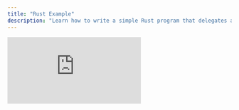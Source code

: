 ```yaml
---
title: "Rust Example"
description: "Learn how to write a simple Rust program that delegates and increments a counter on Solana"
---
```



<div
  style={{
    position: "relative",
    paddingBottom: "56.25%",
    height: 0,
    overflow: "hidden",
  }}
>
  <iframe
    src="https://www.youtube.com/embed/b77bwSGDHK0?si=Oknc5f8CuC17WBnV&list=PLWR_ZQiGMS8mIe1kPZe8OfHIbhvZqaM8V"
    title="Build a real-time Rust Counter on Solana with MagicBlock's Ephemeral Rollup | Tutorial"
    style={{
      position: "absolute",
      top: 0,
      left: 0,
      width: "100%",
      height: "100%",
    }}
    frameBorder="0"
    allow="accelerometer; autoplay; clipboard-write; encrypted-media; gyroscope; picture-in-picture; web-share"
    allowFullScreen
    referrerPolicy="strict-origin-when-cross-origin"
  />
</div>

This guide will walk you through the process of writing a simple native Rust program (without Anchor dependencies) that increments a counter. You’ll learn how to deploy this program on Solana and interact with it using a Typescript test script.

## Software Packages

This program is developed and tested with the following software packages. Other sofware may also be compatible.

| Software   | Version | Installation Guide                                      |
| ---------- | ------- | ------------------------------------------------------- |
| **Solana** | 2.0.21  | [Install Solana](https://docs.anza.xyz/cli/install)     |
| **Rust**   | 1.82.0  | [Install Rust](https://www.rust-lang.org/tools/install) |

## Quick Access

If you prefer to dive straight into the code:

<CardGroup cols={2}>
  <Card
    title="Source Code: Native Rust Counter Program"
    icon="rust"
    href="https://github.com/magicblock-labs/magicblock-engine-examples/tree/main/rust-counter"
    iconType="duotone"
  ></Card>
  <Card
    title="Source Code: Typescript Test Script"
    icon="js"
    href="https://github.com/magicblock-labs/magicblock-engine-examples/blob/main/rust-counter/tests"
    iconType="duotone"
  ></Card>
</CardGroup>

## Core Functionality

The program implements two main instructions:

1. `InitializeCounter`: Initialize and sets the counter to 0 (called on Base Layer)
2. `IncreaseCounter`: Increments the initialized counter by X amount (called on Base Layer or ER)

The program implements specific instructions for delegating and undelegating the counter:

1. `Delegate`: Delegates counter from Base Layer to ER (called on Base Layer)
2. `CommitAndUndelegate`: Schedules sync of counter from ER to Base Layer, and undelegates counter on ER (called on ER)
3. `Commit`: Schedules sync of counter from ER to Base Layer (called on ER)
4. `Undelegate`: Undelegates counter on the Base Layer (called on Base Layer through validator CPI)

Here's the core structure of our program:

```rust
pub enum ProgramInstruction {
    InitializeCounter,
    IncreaseCounter {
        increase_by: u64
    },
    Delegate,
    CommitAndUndelegate,
    Commit,
    Undelegate {
        pda_seeds: Vec<Vec<u8>>
    }
}

#[derive(BorshDeserialize)]
struct IncreaseCounterPayload {
    increase_by: u64,
}

impl ProgramInstruction {
    pub fn unpack(input: &[u8]) -> Result<Self, ProgramError> {
        // Ensure the input has at least 8 bytes for the variant
        if input.len() < 8 {
            return Err(ProgramError::InvalidInstructionData);
        }

        // Extract the first 8 bytes as variant
        let (variant_bytes, rest) = input.split_at(8);
        let mut variant = [0u8; 8];
        variant.copy_from_slice(variant_bytes);

        Ok(match variant {
            [0, 0, 0, 0, 0, 0, 0, 0] => Self::InitializeCounter,
            [1, 0, 0, 0, 0, 0, 0, 0] => {
                let payload = IncreaseCounterPayload::try_from_slice(rest)?;
                Self::IncreaseCounter {
                    increase_by: payload.increase_by,
                }
            },
            [2, 0, 0, 0, 0, 0, 0, 0] => Self::Delegate,
            [3, 0, 0, 0, 0, 0, 0, 0] => Self::CommitAndUndelegate,
            [4, 0, 0, 0, 0, 0, 0, 0] => Self::Commit,
            [196, 28, 41, 206, 48, 37, 51, 167] => {
                let pda_seeds: Vec<Vec<u8>> = Vec::<Vec<u8>>::try_from_slice(rest)?;
                Self::Undelegate {
                    pda_seeds
                }
            }
            _ => return Err(ProgramError::InvalidInstructionData),
        })
    }
}
```

<Note>
  Your "Undelegate" instruction must have the exact discriminator. It is never
  called by you, instead the validator on the Base Layer will callback with a
  CPI into your program after undelegating your account on ER.
</Note>

### Delegating the Counter PDA

In order to delegate the counter PDA, and make it writable in an Ephemeral Rollup session, we need to add an instruction which
internally calls the `delegate_account` function. `delegate_account` will CPI to the delegation program, which upon validation will gain ownership of the account.
After this step, an ephemeral validator can start processing transactions on the counter PDA and propose state diff trough the delegation program.

<Card
  title="Transaction (Base Layer): Delegate"
  icon="magnifying-glass"
  href="https://solscan.io/tx/5jUdf5rsfQsbLYAahS9axrnLnEjdbUqtXUmGfgGuS7QqbYJ4FZHgXTNoT1bxPXp7XQu78r8Ebpp1RT2u9V6qsc1r?cluster=devnet"
  iconType="duotone"
>Inspect transactions details on Solana Explorer</Card>
```rust
use solana_program::{
    account_info::{next_account_info, AccountInfo},
    pubkey::Pubkey,
    entrypoint::ProgramResult,
    program_error::ProgramError,
};
use ephemeral_rollups_sdk::cpi::{delegate_account, DelegateAccounts, DelegateConfig};

// For Base Layer only
// Set specific validator based on ER, see https://docs.magicblock.gg/pages/get-started/how-integrate-your-program/local-setup
pub fn process_delegate(
\_program_id: &Pubkey,
accounts: &[AccountInfo],
) -> ProgramResult {

    // Get accounts
    let account_info_iter = &mut accounts.iter();
    let initializer = next_account_info(account_info_iter)?;
    let system_program = next_account_info(account_info_iter)?;
    let pda_to_delegate = next_account_info(account_info_iter)?;
    let owner_program = next_account_info(account_info_iter)?;
    let delegation_buffer = next_account_info(account_info_iter)?;
    let delegation_record = next_account_info(account_info_iter)?;
    let delegation_metadata = next_account_info(account_info_iter)?;
    let delegation_program = next_account_info(account_info_iter)?;

    // Prepare counter pda seeds
    let seed_1 = b"counter_account";
    let seed_2 = initializer.key.as_ref();
    let pda_seeds: &[&[u8]] = &[seed_1, seed_2];

    let delegate_accounts = DelegateAccounts {
        payer: initializer,
        pda: pda_to_delegate,
        owner_program,
        buffer: delegation_buffer,
        delegation_record,
        delegation_metadata,
        delegation_program,
        system_program,
    };

    let delegate_config = DelegateConfig {
        commit_frequency_ms: 30_000,
        validator: Some(pubkey!("MAS1Dt9qreoRMQ14YQuhg8UTZMMzDdKhmkZMECCzk57")), // Asia ER, please set based on ER validator.
    };

    delegate_account(delegate_accounts, pda_seeds, delegate_config)?;

    Ok(())

}

````

### Committing while the PDA is delegated

The ephemeral runtime allow to commit the state of the PDA while it is delegated. This is done by calling the `commit_accounts` function.
<CardGroup cols={2}>
  <Card
    title="Transaction (ER): Commit"
    icon="magnifying-glass"
    href="https://solscan.io/tx/5GiFGyrnJPkEQbhE8EHVYczoj2RPGe1YSnoq1DzcUHAxpyzMUKtxG2Tc7TLkxtcCHr72ftnvmkAVMfecTaf6TCK8?cluster=custom&customUrl=https://devnet.magicblock.app"
    iconType="duotone"
  >
    Inspect transaction details on Solana Explorer
  </Card>
  <Card
    title="Transaction (Base layer): Commit"
    icon="magnifying-glass"
    href="https://solscan.io/tx/5fHBADq99LAEBzGoeDXGtN3ut8RBf2s5UhbDM1N6TMTpvADNeYLz8e8vinNWj1VhLhrR7UxFoW7bo2u6pBR3YRjj?cluster=devnet"
    iconType="duotone"
  >
    Inspect transaction details on Solana Explorer
  </Card>
</CardGroup>
```rust
use solana_program::{
    account_info::{next_account_info, AccountInfo},
    pubkey::Pubkey,
    entrypoint::ProgramResult,
    program_error::ProgramError,
};
use ephemeral_rollups_sdk::ephem::{commit_accounts};

// For ER only
pub fn process_commit(
    _program_id: &Pubkey,
    accounts: &[AccountInfo],
) -> ProgramResult {
    // Get accounts
    let account_info_iter = &mut accounts.iter();
    let initializer = next_account_info(account_info_iter)?;
    let counter_account = next_account_info(account_info_iter)?;
    let magic_program = next_account_info(account_info_iter)?;
    let magic_context = next_account_info(account_info_iter)?;

    // Signer should be the same as the initializer
    if !initializer.is_signer {
        msg!("Initializer {} should be the signer", initializer.key);
        return Err(ProgramError::MissingRequiredSignature);
    }

    commit_accounts(
        initializer,
        vec![counter_account],
        magic_context,
        magic_program,
    )?;

    Ok(())
}
````

### Undelegating the PDA

Undelegating the PDA is done by calling the `commit_and_undelegate_accounts` as part of some instruction.
Undelegation commit the latest state and give back the ownership of the PDA to the owner program. After undelegating and finalizing the state, the validator will create a callback CPI into "undelegate" on the Base Layer.

<CardGroup cols={2}>
  <Card
    title="Transaction (ER): Undelegate"
    icon="magnifying-glass"
    href="https://solscan.io/tx/bMN6AhXrGH93Uc6ALibGgjnE39hcnY57mBhYkZ8TRaKxNRvyFaweaQPBmDxPv81cgR47WTTzzhfziTUEgAT8Y5m?cluster=custom&customUrl=https://devnet.magicblock.app"
    iconType="duotone"
  >
    Inspect transaction details on Solana Explorer
  </Card>
  <Card
    title="Transaction (Base layer): Undelegate"
    icon="magnifying-glass"
    href="https://solscan.io/tx/8JafYWiXmd4CHc2E97WKYnaNPmChZeg8aGYY7UUWaQ7Z54N5WoMcAVivyv2vdn9wKirMkR3y4UcmFPdXYqBtKAa?cluster=devnet"
    iconType="duotone"
  >
    Inspect transaction details on Solana Explorer
  </Card>
</CardGroup>

```rust
use solana_program::{
    account_info::{next_account_info, AccountInfo},
    pubkey::Pubkey,
    entrypoint::ProgramResult,
    program_error::ProgramError,
};
use ephemeral_rollups_sdk::cpi::{undelegate_account};
use ephemeral_rollups_sdk::ephem::{commit_and_undelegate_accounts, commit_accounts};

// For ER only
pub fn process_commit_and_undelegate(
\_program_id: &Pubkey,
accounts: &[AccountInfo],
) -> ProgramResult {
// Get accounts
let account_info_iter = &mut accounts.iter();
let initializer = next_account_info(account_info_iter)?;
let counter_account = next_account_info(account_info_iter)?;
let magic_program = next_account_info(account_info_iter)?;
let magic_context = next_account_info(account_info_iter)?;

    // Signer should be the same as the initializer
    if !initializer.is_signer {
        msg!("Initializer {} should be the signer", initializer.key);
        return Err(ProgramError::MissingRequiredSignature);
    }

    // Commit and undelegate counter_account on ER
    commit_and_undelegate_accounts(
        initializer,
        vec![counter_account],
        magic_context,
        magic_program,
    )?;

    Ok(())

}

// For Base Layer CPI callback
pub fn process_undelegate(
program_id: &Pubkey,
accounts: &[AccountInfo],
pda_seeds: Vec<Vec<u8>>
) -> ProgramResult {
// Get accounts
let account_info_iter = &mut accounts.iter();
let delegated_pda = next_account_info(account_info_iter)?;
let delegation_buffer = next_account_info(account_info_iter)?;
let initializer = next_account_info(account_info_iter)?;
let system_program = next_account_info(account_info_iter)?;

    // CPI on Solana
    undelegate_account(
        delegated_pda,
        program_id,
        delegation_buffer,
        initializer,
        system_program,
        pda_seeds,
    )?;

    Ok(())

}

```

## Testing the program

Build valid transactions that calls your program instructions for delegation and undelegation.
The complete test for this project can be found in the [Typescript Test Script](https://github.com/magicblock-labs/magicblock-engine-examples/blob/main/rust-counter/tests).

### Test `delegation` transaction

Create a instruction with the right order and attributes of accounts, and the instruction discriminator for `delegation` of your program. Send the transaction with the instruction to Base Layer (Solana) network.

<Card
  title="Transaction (Base Layer): Delegate"
  icon="magnifying-glass"
  href="https://solscan.io/tx/5jUdf5rsfQsbLYAahS9axrnLnEjdbUqtXUmGfgGuS7QqbYJ4FZHgXTNoT1bxPXp7XQu78r8Ebpp1RT2u9V6qsc1r?cluster=devnet"
  iconType="duotone"
>
  Inspect transactions details on Solana Explorer
</Card>

```typescript
import * as web3 from "@solana/web3.js";

// Build delegation transaction
const tx = new web3.Transaction();
const keys = [
  // Initializer
  {
    pubkey: userKeypair.publicKey,
    isSigner: true,
    isWritable: true,
  },
  // System Program
  {
    pubkey: web3.SystemProgram.programId,
    isSigner: false,
    isWritable: false,
  },
  // Counter Account
  {
    pubkey: counterPda,
    isSigner: false,
    isWritable: true,
  },
  // Owner Program
  {
    pubkey: PROGRAM_ID,
    isSigner: false,
    isWritable: false,
  },
  // Delegation Buffer
  {
    pubkey: getDelegationBufferPda(counterPda, PROGRAM_ID),
    isSigner: false,
    isWritable: true,
  },
  // Delegation Record
  {
    pubkey: getDelegationRecordPda(counterPda),
    isSigner: false,
    isWritable: true,
  },
  // Delegation Metadata
  {
    pubkey: getDelegationMetadataPda(counterPda),
    isSigner: false,
    isWritable: true,
  },
  // Delegation Program
  {
    pubkey: DELEGATION_PROGRAM_ID,
    isSigner: false,
    isWritable: false,
  },
];
const serializedInstructionData = Buffer.from(
  CounterInstruction.Delegate,
  "hex"
);
const delegateIx = new web3.TransactionInstruction({
  keys: keys,
  programId: PROGRAM_ID,
  data: serializedInstructionData,
});
tx.add(delegateIx);

// Send and confirm transaction to Base Layer
const connection = new web3.Connection(rpcSolana);
const txHash = await web3.sendAndConfirmTransaction(
  connection,
  tx,
  [userKeypair],
  {
    skipPreflight: true,
    commitment: "confirmed",
  }
);
```

## Test `commit` transaction

Create a instruction with the right order and attributes of accounts, and the instruction discriminator for `commit` of your program. Send the transaction with the instruction to ER network.

<CardGroup cols={2}>
  <Card
    title="Transaction (ER): Commit"
    icon="magnifying-glass"
    href="https://solscan.io/tx/5GiFGyrnJPkEQbhE8EHVYczoj2RPGe1YSnoq1DzcUHAxpyzMUKtxG2Tc7TLkxtcCHr72ftnvmkAVMfecTaf6TCK8?cluster=custom&customUrl=https://devnet.magicblock.app"
    iconType="duotone"
  >
    Inspect transaction details on Solana Explorer
  </Card>
  <Card
    title="Transaction (Base layer): Commit"
    icon="magnifying-glass"
    href="https://solscan.io/tx/5fHBADq99LAEBzGoeDXGtN3ut8RBf2s5UhbDM1N6TMTpvADNeYLz8e8vinNWj1VhLhrR7UxFoW7bo2u6pBR3YRjj?cluster=devnet"
    iconType="duotone"
  >
    Inspect transaction details on Solana Explorer
  </Card>
</CardGroup>

```typescript
import * as web3 from "@solana/web3.js";

// 3: Commit
// Create, send and confirm transaction
const tx = new web3.Transaction();
const keys = [
  // Initializer
  {
    pubkey: userKeypair.publicKey,
    isSigner: true,
    isWritable: true,
  },
  // Counter Account
  {
    pubkey: counterPda,
    isSigner: false,
    isWritable: true,
  },
  // Magic Program
  {
    pubkey: MAGIC_PROGRAM_ID,
    isSigner: false,
    isWritable: false,
  },
  // Magic Context
  {
    pubkey: MAGIC_CONTEXT_ID,
    isSigner: false,
    isWritable: true,
  },
];
const serializedInstructionData = Buffer.from(CounterInstruction.Commit, "hex");
const commitIx = new web3.TransactionInstruction({
  keys: keys,
  programId: PROGRAM_ID,
  data: serializedInstructionData,
});
tx.add(commitIx);
const connection = new web3.Connection(rpcMagicblock);
const txHash = await web3.sendAndConfirmTransaction(
  connection,
  tx,
  [userKeypair],
  {
    skipPreflight: true,
    commitment: "confirmed",
  }
);
```

### Test `undelegation` transaction

Create a instruction with the right order and attributes of accounts, and the instruction discriminator for `undelegation` of your program. Send the transaction with the instruction to ER network.

<CardGroup cols={2}>
  <Card
    title="Transaction (ER): Undelegate"
    icon="magnifying-glass"
    href="https://solscan.io/tx/bMN6AhXrGH93Uc6ALibGgjnE39hcnY57mBhYkZ8TRaKxNRvyFaweaQPBmDxPv81cgR47WTTzzhfziTUEgAT8Y5m?cluster=custom&customUrl=https://devnet.magicblock.app"
    iconType="duotone"
  >
    Inspect transaction details on Solana Explorer
  </Card>
  <Card
    title="Transaction (Base layer): Undelegate"
    icon="magnifying-glass"
    href="https://solscan.io/tx/8JafYWiXmd4CHc2E97WKYnaNPmChZeg8aGYY7UUWaQ7Z54N5WoMcAVivyv2vdn9wKirMkR3y4UcmFPdXYqBtKAa?cluster=devnet"
    iconType="duotone"
  >
    Inspect transaction details on Solana Explorer
  </Card>
</CardGroup>
```typescript
import * as web3 from "@solana/web3.js"
// Build commit and undelegation transaction
const tx = new web3.Transaction();
const keys = [
  // Initializer
  {
  pubkey: userKeypair.publicKey,
  isSigner: true,
  isWritable: true,
  },
  // Counter Account
  {
  pubkey: counterPda,
  isSigner: false,
  isWritable: true,
  },
  // Magic Program
  {
  pubkey: MAGIC_PROGRAM_ID,
  isSigner: false,
  isWritable: false,
  },
  // Magic Context
  {
  pubkey: MAGIC_CONTEXT_ID,
  isSigner: false,
  isWritable: true,
  },
];
const serializedInstructionData = Buffer.from(
  CounterInstruction.CommitAndUndelegate,
  "hex"
);
const undelegateIx = new web3.TransactionInstruction({
  keys: keys,
  programId: PROGRAM_ID,
  data: serializedInstructionData,
});
tx.add(undelegateIx);

// Send and confirm transaction to ER. Afterwards CPI callback will be triggered to "Undelegate" instruction of your program on the Base Layer.
const connection = new web3.Connection(rpcER);
const txHash = await web3.sendAndConfirmTransaction(
connection,
tx,
[userKeypair],
{
skipPreflight: true,
commitment: "confirmed",
}
)

```

### Ephemeral Endpoint Configuration

To interact with the Ephemeral Rollup session, you need to configure the appropriate endpoint:

- For devnet, use the following ephemeral endpoint:

  https://devnet.magicblock.app

- For mainnet, please reach out to the MagicBlock team to receive the appropriate endpoint.

- For <a href="/pages/get-started/how-integrate-your-program/local-setup">localhost</a>, download, install, and run the ephemeral validator locally with the appropriate environment variables.

Make sure to update your client configuration to use the correct endpoint based on your development or production environment.

<Endpoints/>

<CardGroup cols={2}>
  <Card
    title="Source Code: Native Rust Counter Program"
    icon="rust"
    href="https://github.com/magicblock-labs/magicblock-engine-examples/tree/main/rust-counter"
    iconType="duotone"
  ></Card>
  <Card
    title="Source Code: Typescript Test Script"
    icon="js"
    href="https://github.com/magicblock-labs/magicblock-engine-examples/blob/main/rust-counter/tests"
    iconType="duotone"
  ></Card>
</CardGroup>
```
